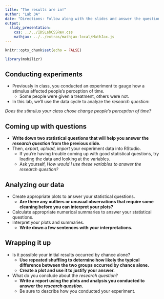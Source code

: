 ```yaml
---
title: "The results are in!"
author: "Lab 3A"
date: "Directions: Follow along with the slides and answer the questions in **red** font in your journal."
output: 
  slidy_presentation: 
    css: ../../IDSLabCSSRev.css
    mathjax: ../../extras/mathjax-local/MathJax.js
---
```


```r
knitr::opts_chunk$set(echo = FALSE)
```

```r
library(mobilizr)
```

## Conducting experiments

- Previously in class, you conducted an experiment to gauge how a stimulus affected people's perception of time.
    - Some people were given a treatment, others were not.
- In this lab, we'll use the data cycle to analyze the _research question_:

_Does the stimulus your class chose change people's perception of time?_


## Coming up with questions

- **Write down two statistical questions that will help you answer the _research question_ from the previous slide.**
- Then, _export_, _upload_, _import_ your experiment data into RStudio.
    - If you're having trouble coming up with good statistical questions, try loading the data and looking at the variables.
    - Ask yourself, _How would I use these variables to answer the research question?_


## Analyzing our data

- Create appropriate plots to answer your statistical questions.
    - **Are there any outliers or unusual observations that require some cleaning before you can interpret your plots?**
- Calculate appropriate numerical summaries to answer your statistical questions.
- Interpret your plots and summaries.
    - **Write down a few sentences with your interpretations.**


## Wrapping it up

- Is it possible your initial results occurred by chance alone?
    - **Use repeated shuffling to determine how likely the typical difference between the two groups occurred by chance alone.**
    - **Create a plot and use it to justify your answer.**
- What do you conclude about the _research question_?
    - **Write a report using the plots and analysis you conducted to answer the _research question_.**
    - Be sure to describe how you conducted your experiment.    
